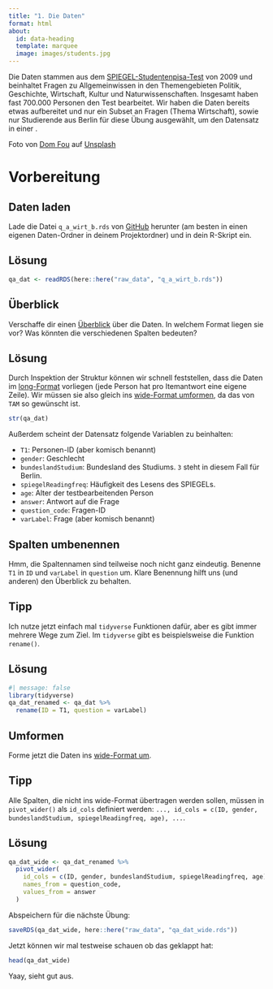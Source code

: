 ```yaml
---
title: "1. Die Daten"
format: html
about:
  id: data-heading
  template: marquee
  image: images/students.jpg
---
```



:::{#data-heading}
Die Daten stammen aus dem [SPIEGEL-Studentenpisa-Test](https://search.gesis.org/research_data/ZA6268?doi=10.4232/1.13780) von 2009 und beinhaltet Fragen zu Allgemeinwissen in den Themengebieten Politik, Geschichte, Wirtschaft, Kultur und Naturwissenschaften. Insgesamt haben fast 700.000 Personen den Test bearbeitet. Wir haben die Daten bereits etwas aufbereitet und nur ein Subset an Fragen (Thema Wirtschaft), sowie nur Studierende aus Berlin für diese Übung ausgewählt, um den Datensatz in einer . 

:::

::: aside
Foto von <a href="https://unsplash.com/de/@domlafou?utm_content=creditCopyText&utm_medium=referral&utm_source=unsplash">Dom Fou</a> auf <a href="https://unsplash.com/de/fotos/menschen-die-auf-einem-stuhl-vor-dem-computer-sitzen-YRMWVcdyhmI?utm_content=creditCopyText&utm_medium=referral&utm_source=unsplash">Unsplash</a>
:::


# Vorbereitung

## Daten laden

Lade die Datei `q_a_wirt_b.rds` von [GitHub](https://github.com/nickhaf/IRT_workshop/tree/main/raw_data) herunter (am besten in einen eigenen Daten-Ordner in deinem Projektordner) und in dein R-Skript ein.

:::{.callout-caution collapse="true"}
## Lösung

```r
qa_dat <- readRDS(here::here("raw_data", "q_a_wirt_b.rds"))

```

:::

## Überblick
Verschaffe dir einen [Überblick](https://nickhaf.github.io/IRT_workshop/slides/IntroR/introR.html#/%C3%BCberblick-bekommen) über die Daten. In welchem Format liegen sie vor? Was könnten die verschiedenen Spalten bedeuten? 

:::{.callout-caution collapse="true"}

## Lösung

Durch Inspektion der Struktur können wir schnell feststellen, dass die Daten im [long-Format](https://nickhaf.github.io/IRT_workshop/slides/IntroR/introR.html#/long-format) vorliegen (jede Person hat pro Itemantwort eine eigene Zeile). Wir müssen sie also gleich ins [wide-Format umformen](https://nickhaf.github.io/IRT_workshop/slides/IntroR/introR.html#/von-long-zu-wide), da das von `TAM` so gewünscht ist. 

```r
str(qa_dat)
```

Außerdem scheint der Datensatz folgende Variablen zu beinhalten:

- `T1`: Personen-ID (aber komisch benannt)
- `gender`: Geschlecht
- `bundeslandStudium`: Bundesland des Studiums. `3` steht in diesem Fall für Berlin.
- `spiegelReadingfreq`: Häufigkeit des Lesens des SPIEGELs.
- `age`: Alter der testbearbeitenden Person
- `answer`: Antwort auf die Frage
- `question_code`: Fragen-ID
- `varLabel`: Frage (aber komisch benannt)

:::

## Spalten umbenennen 
Hmm, die Spaltennamen sind teilweise noch nicht ganz eindeutig. Benenne `T1` in `ID` und `varLabel` in `question` um. Klare Benennung hilft uns (und anderen) den Überblick zu behalten. 

:::{.callout-tip collapse="true"}

## Tipp
Ich nutze jetzt einfach mal `tidyverse` Funktionen dafür, aber es gibt immer mehrere Wege zum Ziel. Im `tidyverse` gibt es beispielsweise die Funktion `rename()`. 

:::

:::{.callout-caution collapse="true"}

## Lösung

```r
#| message: false
library(tidyverse)
qa_dat_renamed <- qa_dat %>%
  rename(ID = T1, question = varLabel)
```

:::

## Umformen
Forme jetzt die Daten ins [wide-Format um](https://nickhaf.github.io/IRT_workshop/slides/IntroR/introR.html#/von-long-zu-wide).

:::{.callout-tip collapse="true"}
## Tipp
Alle Spalten, die nicht ins wide-Format übertragen werden sollen, müssen in `pivot_wider()` als `id_cols` definiert werden: `..., id_cols = c(ID, gender, bundeslandStudium, spiegelReadingfreq, age), ...`.

:::

:::{.callout-caution collapse="true"}
## Lösung
```r
qa_dat_wide <- qa_dat_renamed %>%
  pivot_wider(
    id_cols = c(ID, gender, bundeslandStudium, spiegelReadingfreq, age),
    names_from = question_code,
    values_from = answer
  )
```

Abspeichern für die nächste Übung: 

```r
saveRDS(qa_dat_wide, here::here("raw_data", "qa_dat_wide.rds"))
```

Jetzt können wir mal testweise schauen ob das geklappt hat:

```r
head(qa_dat_wide)
```


Yaay, sieht gut aus. 
:::
